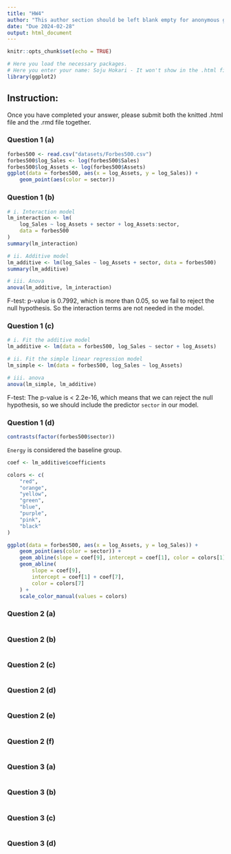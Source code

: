 ---
title: "HW4"
author: "This author section should be left blank empty for anonymous grading"
date: "Due 2024-02-28"
output: html_document
---

```{r setup, include=FALSE}
knitr::opts_chunk$set(echo = TRUE)

# Here you load the necessary packages.
# Here you enter your name: Soju Hokari - It won't show in the .html file but show in the .rmd file.
library(ggplot2)
```

## Instruction: 
Once you have completed your answer, please submit both the knitted .html file and the .rmd file together.

### Question 1 (a) 

```{r}
forbes500 <- read.csv("datasets/Forbes500.csv")
forbes500$log_Sales <- log(forbes500$Sales)
forbes500$log_Assets <- log(forbes500$Assets)
ggplot(data = forbes500, aes(x = log_Assets, y = log_Sales)) +
    geom_point(aes(color = sector))
```

### Question 1 (b) 

```{r}
# i. Interaction model
lm_interaction <- lm(
    log_Sales ~ log_Assets + sector + log_Assets:sector,
    data = forbes500
)
summary(lm_interaction)

# ii. Additive model
lm_additive <- lm(log_Sales ~ log_Assets + sector, data = forbes500)
summary(lm_additive)

# iii. Anova
anova(lm_additive, lm_interaction)
```

F-test: p-value is 0.7992, which is more than 0.05, so we fail to reject the null hypothesis. So the interaction terms are not needed in the model.

### Question 1 (c) 

```{r}
# i. Fit the additive model
lm_additive <- lm(data = forbes500, log_Sales ~ sector + log_Assets)

# ii. Fit the simple linear regression model
lm_simple <- lm(data = forbes500, log_Sales ~ log_Assets)

# iii. anova
anova(lm_simple, lm_additive)
```

F-test: The p-value is < 2.2e-16, which means that we can reject the null hypothesis, so we should include the predictor `sector` in our model.

### Question 1 (d)  

```{r}
contrasts(factor(forbes500$sector))
```

`Energy` is considered the baseline group.

```{r}
coef <- lm_additive$coefficients

colors <- c(
    "red",
    "orange",
    "yellow",
    "green",
    "blue",
    "purple",
    "pink",
    "black"
)

ggplot(data = forbes500, aes(x = log_Assets, y = log_Sales)) +
    geom_point(aes(color = sector)) +
    geom_abline(slope = coef[9], intercept = coef[1], color = colors[1]) +
    geom_abline(
        slope = coef[9],
        intercept = coef[1] + coef[7],
        color = colors[7]
    ) +
    scale_color_manual(values = colors)
```


### Question 2 (a) 

```{r}

```


### Question 2 (b) 

```{r}

```

### Question 2 (c) 

```{r}

```

### Question 2 (d) 

```{r}

```

### Question 2 (e) 

```{r}

```

### Question 2 (f) 

```{r}

```

### Question 3 (a) 

```{r}

```

### Question 3 (b) 

```{r}

```

### Question 3 (c) 

```{r}

```

### Question 3 (d) 

```{r}

```

